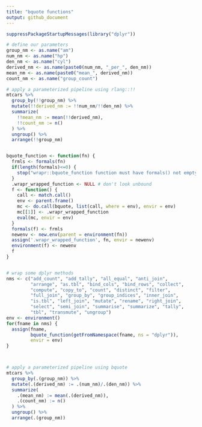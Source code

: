 ```yaml
---
title: "bquote functions"
output: github_document
---
```


```r
suppressPackageStartupMessages(library("dplyr"))

# define our parameters
group_nm <- as.name("am")
num_nm <- as.name("hp")
den_nm <- as.name("cyl")
derived_nm <- as.name(paste0(num_nm, "_per_", den_nm))
mean_nm <- as.name(paste0("mean_", derived_nm))
count_nm <- as.name("group_count")

# apply a parameterized pipeline using rlang::!!
mtcars %>%
  group_by(!!group_nm) %>%
  mutate(!!derived_nm := !!num_nm/!!den_nm) %>%
  summarize(
    !!mean_nm := mean(!!derived_nm),
    !!count_nm := n()
  ) %>%
  ungroup() %>%
  arrange(!!group_nm)


bquote_function <- function(fn) {
  frmls <- formals(fn)
  if(length(formals)<=0) {
    stop("wrapr::bquote_function function must have formals() not empty")
  }
  .wrapr_wrapped_function <- NULL # don't look unbound
  f <- function() {
    call <- match.call()
    env <- parent.frame()
    mc <- do.call(bquote, list(call, where = env), envir = env)
    mc[[1]] <- .wrapr_wrapped_function
    eval(mc, envir = env)
  }
  formals(f) <- frmls
  newenv <- new.env(parent = environment(fn))
  assign('.wrapr_wrapped_function', fn, envir = newenv)
  environment(f) <- newenv
  f
}


# wrap some dplyr methods
nms <- c("add_count", "add_tally", "all_equal", "anti_join",
         "arrange", "as.tbl", "bind_cols", "bind_rows", "collect",
         "compute", "copy_to", "count", "distinct", "filter",
         "full_join", "group_by", "group_indices", "inner_join",
         "is.tbl", "left_join", "mutate", "rename", "right_join",
         "select", "semi_join", "summarise", "summarize", "tally",
         "tbl", "transmute", "ungroup")
env <- environment()
for(fname in nms) {
  assign(fname, 
         bquote_function(getFromNamespace(fname, ns = "dplyr")),
         envir = env)
}



# apply a parameterized pipeline using bquote
mtcars %>%
  group_by(.(group_nm)) %>%
  mutate(.(derived_nm) := .(num_nm)/.(den_nm)) %>%
  summarize(
    .(mean_nm) := mean(.(derived_nm)),
    .(count_nm) := n()
  ) %>%
  ungroup() %>%
  arrange(.(group_nm))
```


